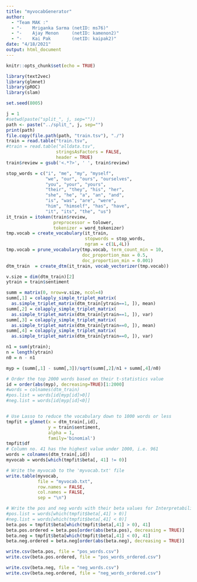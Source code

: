 ```yaml
---
title: "myvocabGenerator"
author: 
  - "Team MAK :"
  - "-    Mriganka Sarma (netID: ms76)"
  - "-    Ajay Menon     (netID: kamenon2)"
  - "-    Kai Pak        (netID: kaipak2)"
date: "4/18/2021"
output: html_document
---
```


```r
knitr::opts_chunk$set(echo = TRUE)
```

```r
library(text2vec)
library(glmnet)
library(pROC)
library(slam)

set.seed(8005)

j = 1
#setwd(paste("split_", j, sep=""))
path <- paste("../split_", j, sep="")
print(path)
file.copy(file.path(path, "train.tsv"), "./")
train = read.table("train.tsv",
#train = read.table("alldata.tsv",
                   stringsAsFactors = FALSE,
                   header = TRUE)
train$review = gsub('<.*?>', ' ', train$review)

stop_words = c("i", "me", "my", "myself", 
               "we", "our", "ours", "ourselves", 
               "you", "your", "yours", 
               "their", "they", "his", "her", 
               "she", "he", "a", "an", "and",
               "is", "was", "are", "were", 
               "him", "himself", "has", "have", 
               "it", "its", "the", "us")
it_train = itoken(train$review,
                  preprocessor = tolower, 
                  tokenizer = word_tokenizer)
tmp.vocab = create_vocabulary(it_train, 
                              stopwords = stop_words, 
                              ngram = c(1L,4L))
tmp.vocab = prune_vocabulary(tmp.vocab, term_count_min = 10,
                             doc_proportion_max = 0.5,
                             doc_proportion_min = 0.001)
dtm_train  = create_dtm(it_train, vocab_vectorizer(tmp.vocab))

v.size = dim(dtm_train)[2]
ytrain = train$sentiment

summ = matrix(0, nrow=v.size, ncol=4)
summ[,1] = colapply_simple_triplet_matrix(
  as.simple_triplet_matrix(dtm_train[ytrain==1, ]), mean)
summ[,2] = colapply_simple_triplet_matrix(
  as.simple_triplet_matrix(dtm_train[ytrain==1, ]), var)
summ[,3] = colapply_simple_triplet_matrix(
  as.simple_triplet_matrix(dtm_train[ytrain==0, ]), mean)
summ[,4] = colapply_simple_triplet_matrix(
  as.simple_triplet_matrix(dtm_train[ytrain==0, ]), var)

n1 = sum(ytrain); 
n = length(ytrain)
n0 = n - n1

myp = (summ[,1] - summ[,3])/sqrt(summ[,2]/n1 + summ[,4]/n0)

# Order the top 2000 words based on their t-statistics value
id = order(abs(myp), decreasing=TRUE)[1:2000]
#words = colnames(dtm_train)
#pos.list = words[id[myp[id]>0]]
#neg.list = words[id[myp[id]<0]]


# Use Lasso to reduce the vocabulary down to 1000 words or less
tmpfit = glmnet(x = dtm_train[,id], 
                y = train$sentiment, 
                alpha = 1,
                family='binomial')
tmpfit$df
# Column no. 41 has the highest value under 1000, i.e. 961
words = colnames(dtm_train[,id])
myvocab = words[which(tmpfit$beta[, 41] != 0)]

# Write the myvocab to the 'myvocab.txt' file
write.table(myvocab, 
            file = "myvocab.txt", 
            row.names = FALSE, 
            col.names = FALSE, 
            sep = "\n")

# Write the pos and neg words with their beta values for Interpretability analysis
#pos.list = words[which(tmpfit$beta[,41] > 0)]
#neg.list = words[which(tmpfit$beta[,41] < 0)]
beta.pos = tmpfit$beta[which(tmpfit$beta[,41] > 0), 41]
beta.pos.ordered = beta.pos[order(abs(beta.pos), decreasing = TRUE)]
beta.neg = tmpfit$beta[which(tmpfit$beta[,41] < 0), 41]
beta.neg.ordered = beta.neg[order(abs(beta.neg), decreasing = TRUE)]

write.csv(beta.pos, file = "pos_words.csv")
write.csv(beta.pos.ordered, file = "pos_words_ordered.csv")

write.csv(beta.neg, file = "neg_words.csv")
write.csv(beta.neg.ordered, file = "neg_words_ordered.csv")
```
